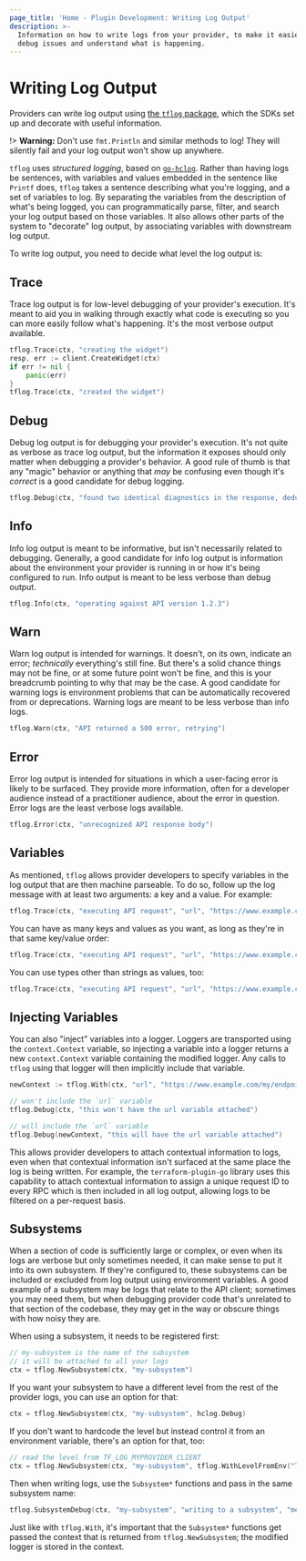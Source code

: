 ```yaml
---
page_title: 'Home - Plugin Development: Writing Log Output'
description: >-
  Information on how to write logs from your provider, to make it easier to
  debug issues and understand what is happening.
---
```


# Writing Log Output

Providers can write log output using [the `tflog` package](https://pkg.go.dev/github.com/hashicorp/terraform-plugin-log/tflog), which the SDKs set up and decorate with useful information.

!> **Warning:** Don't use `fmt.Println` and similar methods to log! They will silently fail and your log output won't show up anywhere.

`tflog` uses _structured logging_, based on [`go-hclog`](https://pkg.go.dev/github.com/hashicorp/go-hclog). Rather than having logs be sentences, with variables and values embedded in the sentence like `Printf` does, `tflog` takes a sentence describing what you're logging, and a set of variables to log. By separating the variables from the description of what's being logged, you can programmatically parse, filter, and search your log output based on those variables. It also allows other parts of the system to "decorate" log output, by associating variables with downstream log output.

To write log output, you need to decide what level the log output is:

## Trace

Trace log output is for low-level debugging of your provider's execution. It's meant to aid you in walking through exactly what code is executing so you can more easily follow what's happening. It's the most verbose output available.

```go
tflog.Trace(ctx, "creating the widget")
resp, err := client.CreateWidget(ctx)
if err != nil {
	panic(err)
}
tflog.Trace(ctx, "created the widget")
```

## Debug

Debug log output is for debugging your provider's execution. It's not quite as verbose as trace log output, but the information it exposes should only matter when debugging a provider's behavior. A good rule of thumb is that any "magic" behavior or anything that _may_ be confusing even though it's _correct_ is a good candidate for debug logging.

```go
tflog.Debug(ctx, "found two identical diagnostics in the response, deduplicating down to one")
```

## Info

Info log output is meant to be informative, but isn't necessarily related to debugging. Generally, a good candidate for info log output is information about the environment your provider is running in or how it's being configured to run. Info output is meant to be less verbose than debug output.

```go
tflog.Info(ctx, "operating against API version 1.2.3")
```

## Warn

Warn log output is intended for warnings. It doesn't, on its own, indicate an error; _technically_ everything's still fine. But there's a solid chance things may not be fine, or at some future point won't be fine, and this is your breadcrumb pointing to why that may be the case. A good candidate for warning logs is environment problems that can be automatically recovered from or deprecations. Warning logs are meant to be less verbose than info logs.

```go
tflog.Warn(ctx, "API returned a 500 error, retrying")
```

## Error

Error log output is intended for situations in which a user-facing error is likely to be surfaced. They provide more information, often for a developer audience instead of a practitioner audience, about the error in question. Error logs are the least verbose logs available.

```go
tflog.Error(ctx, "unrecognized API response body")
```

## Variables

As mentioned, `tflog` allows provider developers to specify variables in the log output that are then machine parseable. To do so, follow up the log message with at least two arguments: a key and a value. For example:

```go
tflog.Trace(ctx, "executing API request", "url", "https://www.example.com/my/endpoint")
```

You can have as many keys and values as you want, as long as they're in that same key/value order:

```go
tflog.Trace(ctx, "executing API request", "url", "https://www.example.com/my/endpoint", "method", "POST")
```

You can use types other than strings as values, too:

```go
tflog.Trace(ctx, "executing API request", "url", "https://www.example.com/my/endpoint", "method", "POST", "size", 200, "authenticated", true, "headers", map[string][]string{"content-type": []string{"application/json"}})
```

## Injecting Variables

You can also "inject" variables into a logger. Loggers are transported using the `context.Context` variable, so injecting a variable into a logger returns a new `context.Context` variable containing the modified logger. Any calls to `tflog` using that logger will then implicitly include that variable.

```go
newContext := tflog.With(ctx, "url", "https://www.example.com/my/endpoint")

// won't include the `url` variable
tflog.Debug(ctx, "this won't have the url variable attached")

// will include the `url` variable
tflog.Debug(newContext, "this will have the url variable attached")
```

This allows provider developers to attach contextual information to logs, even when that contextual information isn't surfaced at the same place the log is being written. For example, the `terraform-plugin-go` library uses this capability to attach contextual information to assign a unique request ID to every RPC which is then included in all log output, allowing logs to be filtered on a per-request basis.

## Subsystems

When a section of code is sufficiently large or complex, or even when its logs are verbose but only sometimes needed, it can make sense to put it into its own subsystem. If they're configured to, these subsystems can be included or excluded from log output using environment variables. A good example of a subsystem may be logs that relate to the API client; sometimes you may need them, but when debugging provider code that's unrelated to that section of the codebase, they may get in the way or obscure things with how noisy they are.

When using a subsystem, it needs to be registered first:

```go
// my-subsystem is the name of the subsystem
// it will be attached to all your logs
ctx = tflog.NewSubsystem(ctx, "my-subsystem")
```

If you want your subsystem to have a different level from the rest of the provider logs, you can use an option for that:

```go
ctx = tflog.NewSubsystem(ctx, "my-subsystem", hclog.Debug)
```

If you don't want to hardcode the level but instead control it from an environment variable, there's an option for that, too:

```go
// read the level from TF_LOG_MYPROVIDER_CLIENT
ctx = tflog.NewSubsystem(ctx, "my-subsystem", tflog.WithLevelFromEnv("TF_LOG_MYPROVIDER_CLIENT"))
```

Then when writing logs, use the `Subsystem*` functions and pass in the same subsystem name:

```go
tflog.SubsystemDebug(ctx, "my-subsystem", "writing to a subsystem", "meaning_of_life", 42)
```

Just like with `tflog.With`, it's important that the `Subsystem*` functions get passed the context that is returned from `tflog.NewSubsystem`; the modified logger is stored in the context.
